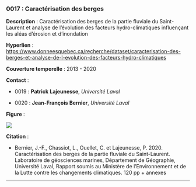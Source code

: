 ### 0017 : Caractérisation des berges {-}

<!-- -------------------------------------------------- -->
**Description** : Caractérisation des berges de la partie fluviale du Saint-Laurent et analyse de l'évolution des facteurs hydro-climatiques influençant les aléas d'érosion et d'inondation

<!-- -------------------------------------------------- -->

  **Hyperlien** : [https://www.donneesquebec.ca/recherche/dataset/caracterisation-des-berges-et-analyse-de-l-evolution-des-facteurs-hydro-climatiques](https://www.donneesquebec.ca/recherche/dataset/caracterisation-des-berges-et-analyse-de-l-evolution-des-facteurs-hydro-climatiques)


<!-- -------------------------------------------------- -->

  **Couverture temporelle** : 2013 - 2020



<!-- -------------------------------------------------- -->
**Contact** :


  - 0019 : **Patrick** **Lajeunesse**, *Université Laval*

  - 0020 : **Jean-François** **Bernier**, *Université Laval*


<!-- -------------------------------------------------- -->
**Figure** :

![](../figures/figures-format/data0017.png)


<!-- -------------------------------------------------- -->
**Citation** :


  - Bernier, J.-F., Chassiot, L., Ouellet, C. et Lajeunesse, P. 2020. Caractérisation des berges de la partie fluviale du Saint-Laurent. Laboratoire de géosciences marines, Département de Géographie, Université Laval, Rapport soumis au Ministère de l’Environnement et de la Lutte contre les changements climatiques. 120 pp + annexes




<!-- -------------------------------------------------- -->



<hr>
<br>

